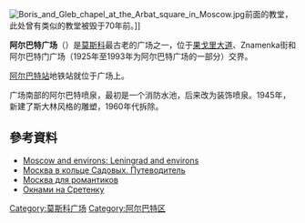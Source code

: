 {{noteTA|T=zh-hans:阿尔巴特广场;zh-hk:阿爾巴特廣場;zh-tw:阿巴特廣場;
|1=zh-hans:阿尔巴特;zh-hk:阿爾巴特;zh-tw:阿巴特;}}
[[Image:Boris_and_Gleb_chapel_at_the_Arbat_square_in_Moscow.jpg|thumb]]前面的教堂，此处曾有类似的教堂被毁于70年前。]]

'''阿尔巴特广场'''（{{Lang-ru|Арба́тская пло́щадь}}）是[[莫斯科|莫斯科]]最古老的广场之一，位于[[果戈里大道_(莫斯科)|果戈里大道]]、Znamenka街和阿尔巴特门广场（1925年至1993年为阿尔巴特广场的一部分）交界。

[[阿尔巴特站|阿尔巴特站]]地铁站就位于广场上。

广场南部的阿尔巴特喷泉，最初是一个消防水池，后来改为装饰喷泉。1945年，新建了斯大林风格的雕塑，1960年代拆除。

==參考資料==
*[https://books.google.com.tw/books?id=YE0ZAQAAMAAJ&q=Arbatskaya+Square&dq=Arbatskaya+Square&hl=zh-TW&sa=X&ved=0ahUKEwiUwa2p7p3PAhXGGpQKHQP4BdYQ6AEIHDAA Moscow and environs: Leningrad and environs]
*[https://books.google.com.tw/books?id=kdi5AAAAQBAJ&pg=PT400&dq=%D0%90%D1%80%D0%B1%D0%B0%CC%81%D1%82%D1%81%D0%BA%D0%B0%D1%8F+%D0%BF%D0%BB%D0%BE%CC%81%D1%89%D0%B0%D0%B4%D1%8C&hl=zh-TW&sa=X&ved=0ahUKEwjvwMXm7Z3PAhUCGZQKHUAxCO4Q6AEIJTAB#v=onepage&q=%D0%90%D1%80%D0%B1%D0%B0%CC%81%D1%82%D1%81%D0%BA%D0%B0%D1%8F%20%D0%BF%D0%BB%D0%BE%CC%81%D1%89%D0%B0%D0%B4%D1%8C&f=false Москва в кольце Садовых. Путеводитель]
*[https://books.google.com.tw/books?id=mQ8OCgAAQBAJ&pg=PA140&dq=%D0%90%D1%80%D0%B1%D0%B0%CC%81%D1%82%D1%81%D0%BA%D0%B0%D1%8F+%D0%BF%D0%BB%D0%BE%CC%81%D1%89%D0%B0%D0%B4%D1%8C&hl=zh-TW&sa=X&ved=0ahUKEwjvwMXm7Z3PAhUCGZQKHUAxCO4Q6AEIRjAF#v=onepage&q=%D0%90%D1%80%D0%B1%D0%B0%CC%81%D1%82%D1%81%D0%BA%D0%B0%D1%8F%20%D0%BF%D0%BB%D0%BE%CC%81%D1%89%D0%B0%D0%B4%D1%8C&f=false Москва для романтиков]
*[https://books.google.com.tw/books?id=DkxHAgAAQBAJ&pg=PT126&dq=%D0%90%D1%80%D0%B1%D0%B0%CC%81%D1%82%D1%81%D0%BA%D0%B0%D1%8F+%D0%BF%D0%BB%D0%BE%CC%81%D1%89%D0%B0%D0%B4%D1%8C&hl=zh-TW&sa=X&ved=0ahUKEwjvwMXm7Z3PAhUCGZQKHUAxCO4Q6AEIPjAE#v=onepage&q=%D0%90%D1%80%D0%B1%D0%B0%CC%81%D1%82%D1%81%D0%BA%D0%B0%D1%8F%20%D0%BF%D0%BB%D0%BE%CC%81%D1%89%D0%B0%D0%B4%D1%8C&f=false Окнами на Сретенку]

{{Coord|55.7519|N|37.6011|E|source:ruwiki_region:RU_scale:2000_type:landmark|format=dms|display=title}}
[[Category:莫斯科广场|Category:莫斯科广场]]
[[Category:阿尔巴特区|Category:阿尔巴特区]]